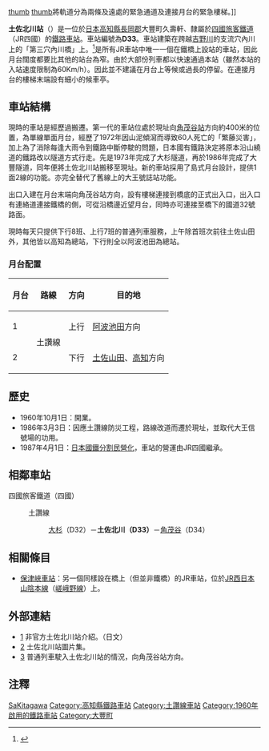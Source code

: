 {{noteTA
|T=zh-tw:土佐北川車站; zh-cn:土佐北川站; zh-hk:土佐北川站;
|1=zh-tw:土佐北川車站; zh-cn:土佐北川站; zh-hk:土佐北川站;
|2=zh-tw:小型;zh-hk:細小;zh:細小;
}}
{{日本車站資訊
|公司色     = #1cadca
|文字色     =
|站名       = 土佐北川站
|圖片       = Tosa-Kitagawa Station.jpg
|pxl        =
|圖片說明   = 建築在橋上的土佐北川站月台，可以見到月台闊度非常窄。2006年攝
|日文原名   = 土佐北川
|平假名     = とさきたがわ
|羅馬拼音   = Tosa-Kitagawa
|前一站     = D32 [[大杉站|大杉]]
|後一站     = [[角茂谷站|角茂谷]] D34
|前一站距離 = 6.1
|後一站距離 = 2.2
|電報略號   = キワ
|車站編號   = {{車站編號c|#e25885|D33}}
|所屬公司   = [[四國旅客鐵道|四國旅客鐵道]]（JR四國）
|所屬路線   = {{Color|#e25885|■}}[[土讚線|土讚線]]
|距離       = 93.3
|起站       = [[多度津站|多度津]]
|所在地     = [[高知縣|高知縣]][[長岡郡|長岡郡]][[大豐町|大豐町]]久壽軒
|車站構造   = [[架空車站|架空車站]]
|月台配置   = 1面2線
|啟用年月日 = 1960年10月1日
|廢止年月日 =
|上下車人次 = 
|統計年度   = 
|備註       = 無人站
}}

[[image:Tosa-Kitagawa_station_20100612_02.jpg|thumb]]
[[image:Tosa-Kitagawa_station_20100612_01.jpg|thumb]]將軌道分為兩條及遠處的緊急通道及連接月台的緊急樓梯。]]

'''土佐北川站'''（{{jpn|j=土佐北川駅|hg=とさきたがわえき|rm=Tosa-kitagawa eki|f=y}}）是一位於[[日本|日本]][[高知縣|高知縣]][[長岡郡|長岡郡]]大豐町久壽軒、隸屬於[[四國旅客鐵道|四國旅客鐵道]]（JR四國）的[[鐵路車站|鐵路車站]]。車站編號為'''D33'''。車站建築在跨越[[吉野川|吉野川]]的支流穴內川上的「第三穴內川橋」上。<ref>{{Cite web |url=http://www.geocities.jp/trtky722/station/t-kitagawa/t-kitagawa.html |title=存档副本 |access-date=2011-09-13 |archive-url=https://web.archive.org/web/20160304133905/http://www.geocities.jp/trtky722/station/t-kitagawa/t-kitagawa.html |archive-date=2016-03-04 |dead-url=yes }}</ref>是所有JR車站中唯一一個在鐵橋上設站的車站，因此月台闊度都要比其他的站台為窄。由於大部份列車都以快速通過本站（雖然本站的入站速度限制為60Km/h）。因此並不建議在月台上等候或過長的停留。在連接月台的樓梯末端設有細小的候車亭。

==車站結構==
現時的車站是經歷過搬遷。第一代的車站位處於現址向[[角茂谷站|角茂谷站]]方向約400米的位置，為單線單面月台，經歷了1972年因山泥傾瀉而導致60人死亡的「繁藤災害」，加上為了消除每逢大雨令到鐵路中斷停駛的問題，日本國有鐵路決定將原本沿山繞道的鐵路改以隧道方式行走。先是1973年完成了大杉隧道，再於1986年完成了大豐隧道，同年便將土佐北川站搬移至現址。新的車站採用了島式月台設計，提供1面2線的功能。亦完全替代了舊線上的大王號誌站功能。

出口入建在月台末端向角茂谷站方向，設有樓梯連接到橋底的正式出入口，出入口有連絡道連接鐵橋的側，可從沿橋邊近望月台，同時亦可連接至橋下的國道32號路面。

現時每天只提供下行8班、上行7班的普通列車服務，上午除首班次前往土佐山田外，其他皆以高知為總站，下行則全以阿波池田為總站。
===月台配置===
{| class="wikitable"
|-
!月台!!路線!!方向!!目的地
|-
! 1
! rowspan="2" | {{color|#e25885|■}}土讚線
! style="text-align:center" | 上行
| [[阿波池田站|阿波池田]]方向
|-
! 2
! style="text-align:center" | 下行
| [[土佐山田站|土佐山田]]、[[高知站|高知]]方向
|}

==歷史==
* 1960年10月1日：開業。
* 1986年3月3日：因應土讚線防災工程，路線改道而遷於現址，並取代大王信號場的功用。
* 1987年4月1日：[[日本國鐵分割民營化|日本國鐵分割民營化]]，車站的營運由JR四國繼承。

== 相鄰車站 ==
;四國旅客鐵道（四國）
:{{Color|#e25885|■}}土讚線
::[[大杉站|大杉]]（D32）－'''土佐北川（D33）'''－[[角茂谷站|角茂谷]]（D34）

==相關條目==
* [[保津峽車站|保津峽車站]]：另一個同樣設在橋上（但並非鐵橋）的JR車站，位於[[JR西日本|JR西日本]][[山陰本線|山陰本線]]（[[嵯峨野線|嵯峨野線]]）上。

==外部連結==
* [https://web.archive.org/web/20160304133905/http://www.geocities.jp/trtky722/station/t-kitagawa/t-kitagawa.html] 非官方土佐北川站介紹。（日文）
* [http://amaris.hiho.jp/railway/jr_shikoku/tosa_kitagawa.html]{{dead link|date=2017年12月 |bot=InternetArchiveBot |fix-attempted=yes }} 土佐北川站圖片集。
* [http://www.youtube.com/watch?v=iqlMwnoisnQ] 普通列車駛入土佐北川站的情況，向角茂谷站方向。

==注釋==
{{reflist}}

{{commonscat|Tosa-Kitagawa Station}}

{{土讚線1}}

{{DEFAULTSORT:Tosa-Kitagawa}}
[[Category:日本鐵路車站_To|SaKitagawa]]
[[Category:高知縣鐵路車站|Category:高知縣鐵路車站]]
[[Category:土讚線車站|Category:土讚線車站]]
[[Category:1960年啟用的鐵路車站|Category:1960年啟用的鐵路車站]]
[[Category:大豐町|Category:大豐町]]
